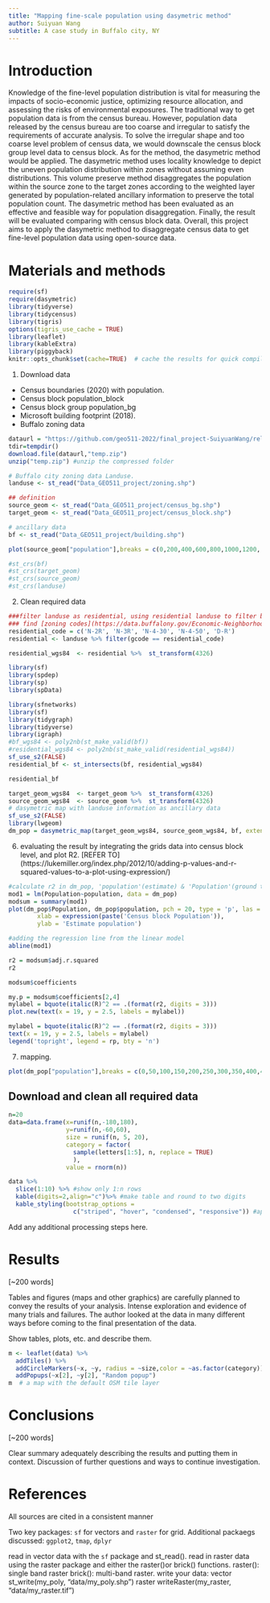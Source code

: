 ```yaml
---
title: "Mapping fine-scale population using dasymetric method"
author: Suiyuan Wang
subtitle: A case study in Buffalo city, NY
---
```


# Introduction

Knowledge of the fine-level population distribution is vital for measuring the impacts of socio-economic justice, optimizing resource allocation, and assessing the risks of environmental exposures. The traditional way to get population data is from the census bureau. However, population data released by the census bureau are too coarse and irregular to satisfy the requirements of accurate analysis. To solve the irregular shape and too coarse level problem of census data, we would downscale the census block group level data to census block. As for the method, the dasymetric method would be applied.  The dasymetric method uses locality knowledge to depict the uneven population distribution within zones without assuming even distributions. This volume preserve method disaggregates the population within the source zone to the target zones according to the weighted layer generated by population-related ancillary information to preserve the total population count. The dasymetric method has been evaluated as an effective and feasible way for population disaggregation. Finally, the result will be evaluated comparing with census block data. Overall, this project aims to apply the dasymetric method to disaggregate census data to get fine-level population data using open-source data.

# Materials and methods

```r
require(sf)
require(dasymetric)
library(tidyverse)
library(tidycensus)
library(tigris)
options(tigris_use_cache = TRUE)
library(leaflet)
library(kableExtra)
library(piggyback)
knitr::opts_chunk$set(cache=TRUE)  # cache the results for quick compiling
```

1. Download data 
* Census boundaries (2020) with population. 
 * Census block population_block
 * Census block group population_bg
* Microsoft building footprint (2018).
* Buffalo zoning data
```r
dataurl = "https://github.com/geo511-2022/final_project-SuiyuanWang/releases/download/v1.0.0/Data_GEO511_project.zip"
tdir=tempdir()
download.file(dataurl,"temp.zip")
unzip("temp.zip") #unzip the compressed folder
```

```r
# Buffalo city zoning data Landuse.
landuse <- st_read("Data_GEO511_project/zoning.shp") 

## definition
source_geom <- st_read("Data_GEO511_project/census_bg.shp")
target_geom <- st_read("Data_GEO511_project/census_block.shp")

# ancillary data
bf <- st_read("Data_GEO511_project/building.shp")

plot(source_geom["population"],breaks = c(0,200,400,600,800,1000,1200, 1400,1600), main="Buffalo city Population at Census Block Group (2020)")

#st_crs(bf)
#st_crs(target_geom)
#st_crs(source_geom)
#st_crs(landuse)
```

2. Clean required data
```r
###filter landuse as residential, using residential landuse to filter building footprint
### find [zoning codes](https://data.buffalony.gov/Economic-Neighborhood-Development/Zoning/5843-jknb) related to residential: 
residential_code = c('N-2R', 'N-3R', 'N-4-30', 'N-4-50', 'D-R')
residential <- landuse %>% filter(gcode == residential_code) 

residential_wgs84  <- residential %>%  st_transform(4326) 

library(sf)
library(spdep)
library(sp)
library(spData)

library(sfnetworks)
library(sf)
library(tidygraph)
library(tidyverse)
library(igraph)
#bf_wgs84 <- poly2nb(st_make_valid(bf))
#residential_wgs84 <- poly2nb(st_make_valid(residential_wgs84))
sf_use_s2(FALSE)
residential_bf <- st_intersects(bf, residential_wgs84)

residential_bf
```

```r
target_geom_wgs84  <- target_geom %>%  st_transform(4326) 
source_geom_wgs84  <- source_geom %>%  st_transform(4326) 
# dasymetric map with landuse information as ancillary data
sf_use_s2(FALSE)
library(lwgeom)
dm_pop = dasymetric_map(target_geom_wgs84, source_geom_wgs84, bf, extensive = "population")
```
6. evaluating the result by integrating the grids data into census block level, and plot R2.
[REFER TO] (https://lukemiller.org/index.php/2012/10/adding-p-values-and-r-squared-values-to-a-plot-using-expression/)
```r
#calculate r2 in dm_pop, 'population'(estimate) & 'Population'(ground truth)
mod1 = lm(Population~population, data = dm_pop)
modsum = summary(mod1)
plot(dm_pop$Population, dm_pop$population, pch = 20, type = 'p', las = 1,
		xlab = expression(paste('Census block Population')),
		ylab = 'Estimate population')

#adding the regression line from the linear model
abline(mod1)
```

```r
r2 = modsum$adj.r.squared
r2
```

```r
modsum$coefficients
```

```r
my.p = modsum$coefficients[2,4]
mylabel = bquote(italic(R)^2 == .(format(r2, digits = 3)))
plot.new(text(x = 19, y = 2.5, labels = mylabel))
```

```r
mylabel = bquote(italic(R)^2 == .(format(r2, digits = 3)))
text(x = 19, y = 2.5, labels = mylabel)
legend('topright', legend = rp, bty = 'n')
```


7. mapping.
```r
plot(dm_pop["population"],breaks = c(0,50,100,150,200,250,300,350,400,450),main="Dasymetric Population Map based on landuse and building footprint(2020)")
```

## Download and clean all required data
```r
n=20
data=data.frame(x=runif(n,-180,180),
                y=runif(n,-60,60),
                size = runif(n, 5, 20),
                category = factor(
                  sample(letters[1:5], n, replace = TRUE)
                  ),
                value = rnorm(n))
```

```r
data %>% 
  slice(1:10) %>% #show only 1:n rows
  kable(digits=2,align="c")%>% #make table and round to two digits
  kable_styling(bootstrap_options = 
                  c("striped", "hover", "condensed", "responsive")) #apply other formatting
```

Add any additional processing steps here.

# Results

[~200 words]

Tables and figures (maps and other graphics) are carefully planned to convey the results of your analysis. Intense exploration and evidence of many trials and failures. The author looked at the data in many different ways before coming to the final presentation of the data.

Show tables, plots, etc. and describe them.

```r
m <- leaflet(data) %>% 
  addTiles() %>% 
  addCircleMarkers(~x, ~y, radius = ~size,color = ~as.factor(category)) %>% 
  addPopups(~x[2], ~y[2], "Random popup")
m  # a map with the default OSM tile layer
```




# Conclusions

[~200 words]

Clear summary adequately describing the results and putting them in context. Discussion of further questions and ways to continue investigation.

# References

All sources are cited in a consistent manner





Two key packages: `sf` for vectors and `raster` for grid.
Additional packaegs discussed: `ggplot2`, `tmap`, `dplyr`

read in vector data with the `sf` package and st_read().
read in raster data using the raster package and either the raster()or brick() functions.
raster(): single band raster
brick(): multi-band raster.
write your data:
vector
st_write(my_poly, "data/my_poly.shp")
raster
writeRaster(my_raster, "data/my_raster.tif")
